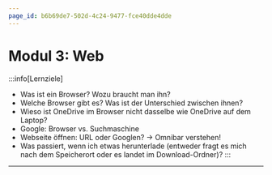 ```yaml
---
page_id: b6b69de7-502d-4c24-9477-fce40dde4dde
---
```


# Modul 3: Web
:::info[Lernziele]
- Was ist ein Browser? Wozu braucht man ihn?
- Welche Browser gibt es? Was ist der Unterschied zwischen ihnen?
- Wieso ist OneDrive im Browser nicht dasselbe wie OneDrive auf dem Laptop?
- Google: Browser vs. Suchmaschine
- Webseite öffnen: URL oder Googlen? -> Omnibar verstehen!
- Was passiert, wenn ich etwas herunterlade (entweder fragt es mich nach dem Speicherort oder es landet im Download-Ordner)?
:::

---